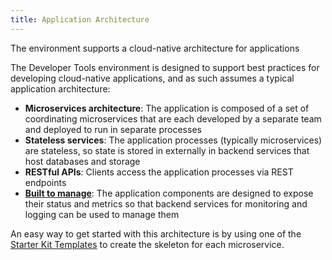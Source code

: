 ```yaml
---
title: Application Architecture
---
```


<PageDescription>

The environment supports a cloud-native architecture for applications

</PageDescription>

The Developer Tools environment is designed to support best practices for developing cloud-native applications, and as such assumes a typical application architecture:
- **Microservices architecture**: The application is composed of a set of coordinating microservices that are each developed by a separate team and deployed to run in separate processes
- **Stateless services**: The application processes (typically microservices) are stateless, so state is stored in externally in backend services that host databases and storage
- **RESTful APIs**: Clients access the application processes via REST endpoints
- [**Built to manage**](/arch/manageable): The application components are designed to expose their status and metrics so that backend services for monitoring and logging can be used to manage them

An easy way to get started with this architecture is by using one of the [Starter Kit Templates](/starterkits/overview) to create the skeleton for each microservice.
